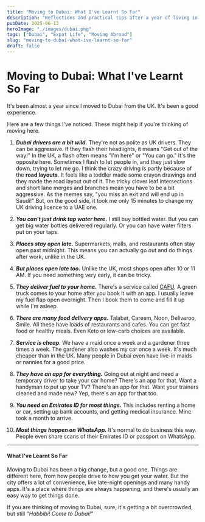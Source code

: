 ```yaml
---
title: "Moving to Dubai: What I've Learnt So Far"
description: "Reflections and practical tips after a year of living in Dubai, from driving quirks to daily conveniences."
pubDate: 2025-06-13
heroImage: "./images/dubai.png"
tags: ["Dubai", "Expat Life", "Moving Abroad"]
slug: "moving-to-dubai-what-ive-learnt-so-far"
draft: false
---
```


# Moving to Dubai: What I've Learnt So Far

It's been almost a year since I moved to Dubai from the UK. It's been a good experience.

Here are a few things I've noticed. These might help if you're thinking of moving here.

1.  **_Dubai drivers are a bit wild._** They're not as polite as UK drivers. They can be aggressive. If they flash their headlights, it means "Get out of the way!" In the UK, a flash often means "I'm here" or "You can go." It's the opposite here. Sometimes I flash to let people in, and they just slow down, trying to let me go. I think the crazy driving is partly because of the **road layouts**. It feels like a toddler made some crayon drawings and they made the road layout out of it. The tricky clover leaf intersections and short lane merges and branches mean you have to be a bit aggressive. As the memes say, "you miss an exit and will end up in Saudi!" But, on the good side, it took me only 15 minutes to change my UK driving licence to a UAE one.

2.  **_You can't just drink tap water here_.** I still buy bottled water. But you can get big water bottles delivered regularly. Or you can have water filters put on your taps.

3.  **_Places stay open late._** Supermarkets, malls, and restaurants often stay open past midnight. This means you can actually go out and do things after work, unlike in the UK.

4.  **_But places open late too._** Unlike the UK, most shops open after 10 or 11 AM. If you need something very early, it can be tricky.

5.  **_They deliver fuel to your home._** There's a service called [CAFU](https://www.cafu.com/). A green truck comes to your home after you book it with an app. I usually leave my fuel flap open overnight. Then I book them to come and fill it up while I'm asleep.

6.  **_There are many food delivery apps._** Talabat, Careem, Noon, Deliveroo, Smile. All these have loads of restaurants and cafes. You can get fast food or healthy meals. Even Keto or low-carb choices are available.

7.  **_Service is cheap._** We have a maid once a week and a gardener three times a week. The gardener also washes my car once a week. It's much cheaper than in the UK. Many people in Dubai even have live-in maids or nannies for a good price.

8.  **_They have an app for everything._** Going out at night and need a temporary driver to take your car home? There's an app for that. Want a handyman to put up your TV? There's an app for that. Want your trainers cleaned and made new? Yep, there's an app for that too.

9.  **_You need an Emirates ID for most things._** This includes renting a home or car, setting up bank accounts, and getting medical insurance. Mine took a month to arrive.

10. **_Most things happen on WhatsApp._** It's normal to do business this way. People even share scans of their Emirates ID or passport on WhatsApp.

---

#### What I've Learnt So Far

Moving to Dubai has been a big change, but a good one. Things are different here, from how people drive to how you get your water. But the city offers a lot of convenience, like late-night openings and many handy apps. It's a place where things are always happening, and there's usually an easy way to get things done.

If you are thinking of moving to Dubai, sure, it's getting a bit overcrowded, but still _"Habbibi! Come to Dubai!"_
